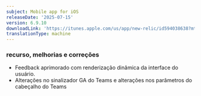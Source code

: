 ```yaml
---
subject: Mobile app for iOS
releaseDate: '2025-07-15'
version: 6.9.10
downloadLink: 'https://itunes.apple.com/us/app/new-relic/id594038638?mt=8'
translationType: machine
---
```


### recurso, melhorias e correções

* Feedback aprimorado com renderização dinâmica da interface do usuário.
* Alterações no sinalizador GA do Teams e alterações nos parâmetros do cabeçalho do Teams